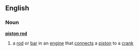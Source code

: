 ==English==
===Noun===
'''[[piston rod]]'''
#a [[rod]] or [[bar]] in an [[engine]] that [[connect]]s a [[piston]] to a [[crank]]